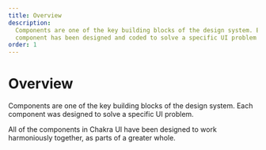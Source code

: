 ```yaml
---
title: Overview
description:
  Components are one of the key building blocks of the design system. Each
  component has been designed and coded to solve a specific UI problem
order: 1
---
```



# Overview

Components are one of the key building blocks of the design system. Each
component was designed to solve a specific UI problem.

All of the components in Chakra UI have been designed to work harmoniously
together, as parts of a greater whole.

<ComponentList />
